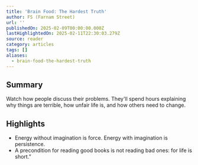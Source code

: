 ```yaml
---
title: 'Brain Food: The Hardest Truth'
author: FS (Farnam Street)
url: ''
publishedOn: 2025-02-09T00:00:00.000Z
lastHighlightedOn: 2025-02-11T22:30:03.279Z
source: reader
category: articles
tags: []
aliases:
  - brain-food-the-hardest-truth
---
```

## Summary

Watch how people discuss their problems. They'll spend hours explaining why things are terrible, how unfair life is, and how others need to change.

## Highlights
- Energy without imagination is force. Energy with imagination is persistence.
- A precondition for reading good books is not reading bad ones: for life is short.”
